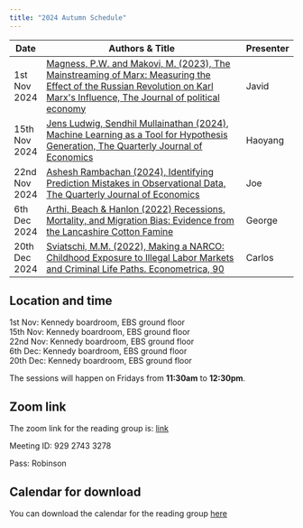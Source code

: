 ```yaml
---
title: "2024 Autumn Schedule"
---
```

<!-- To render the document -->
<!-- quarto render -->

| Date          | Authors & Title                                                                                          | Presenter |
|---------------|---------------------------------------------------------------------------------------------------------|---------|
| 1st Nov 2024 | [Magness, P.W. and Makovi, M. (2023), The Mainstreaming of Marx: Measuring the Effect of the Russian Revolution on Karl Marx&apos;s Influence, The Journal of political economy](https://doi.org/10.1086/722933)| Javid   |
| 15th Nov 2024 | [Jens Ludwig, Sendhil Mullainathan (2024), Machine Learning as a Tool for Hypothesis Generation, The Quarterly Journal of Economics](https://doi.org/10.1093/qje/qjad055) | Haoyang   |
| 22nd Nov 2024 | [Ashesh Rambachan (2024), Identifying Prediction Mistakes in Observational Data, The Quarterly Journal of Economics](https://doi.org/10.1093/qje/qjae013)| Joe   |
| 6th Dec 2024  | [Arthi, Beach & Hanlon (2022) Recessions, Mortality, and Migration Bias: Evidence from the Lancashire Cotton Famine](https://www.aeaweb.org/articles?id=10.1257/app.20190131)| George  |
| 20th Dec 2024 | [Sviatschi, M.M. (2022), Making a NARCO: Childhood Exposure to Illegal Labor Markets and Criminal Life Paths. Econometrica, 90](hhttps://www.econometricsociety.org/publications/econometrica/2022/07/01/making-narco-childhood-exposure-illegal-labor-markets-and) | Carlos   |


## Location and time
1st Nov: Kennedy boardroom, EBS ground floor<br>
15th Nov: Kennedy boardroom, EBS ground floor<br>
22nd Nov: Kennedy boardroom, EBS ground floor<br>
6th Dec: Kennedy boardroom, EBS ground floor <br>
20th Dec: Kennedy boardroom, EBS ground floor<br>


The sessions will happen on Fridays from <strong>11:30am</strong> to <strong>12:30pm</strong>.

## Zoom link
The zoom link for the reading group is: [link](https://zoom.us/j/92927433278?pwd=tEPRZX0ep81DzWzEqn9gHcCHE3GXMy.1) 

Meeting ID: 929 2743 3278

Pass: Robinson

## Calendar for download
You can download the calendar for the reading group [here](https://zoom.us/meeting/tJYkde6srTgoHdzLW2LvOZSuTXiY58bPon1U/ics?icsToken=98tyKuCqpzktHteWsh6PRowQHYjoKOjztnZBgqdHsCi3LzZ8WDDjAtpLC-cnEujf&meetingMasterEventId=LpT6qYf2RC2RqJDLGADX_Q)